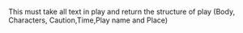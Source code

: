 This must take all text in play and return the structure of play (Body, Characters, Caution,Time,Play name and Place)
